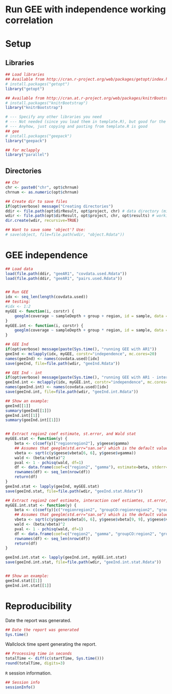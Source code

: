 Run GEE with independence working correlation
=============================================

# Setup

## Libraries

```r
## Load libraries
## Available from http://cran.r-project.org/web/packages/getopt/index.html
# install.packages("getopt")
library("getopt")

## Available from http://cran.at.r-project.org/web/packages/knitrBootstrap/index.html
# install.packages("knitrBootstrap")
library("knitrBootstrap")

# --- Specify any other libraries you need
# --- Not needed (since you load them in template.R), but good for the report
# --- Anyhow, just copying and pasting from template.R is good
## gee
# install.packages("geepack")
library("geepack")

## for mclapply
library("parallel")
```

## Directories

```r
## Chr
chr <- paste0("chr", opt$chrnum)
chrnum <- as.numeric(opt$chrnum)

## Create dir to save files
if(opt$verbose) message("Creating directories")
ddir <- file.path(opt$dirResult, opt$project, chr) # data directory (might change say if step2 uses the results from step2)
wdir <- file.path(opt$dirResult, opt$project, chr, opt$results) # working dir
dir.create(wdir, recursive=TRUE)

## Want to save some 'object'? Use:
# save(object, file=file.path(wdir, "object.Rdata"))
```


# GEE independence


```r
## Load data
load(file.path(ddir, "geeAR1", "covdata.used.Rdata"))
load(file.path(ddir, "geeAR1", "pairs.used.Rdata"))


## Run GEE
idx <- seq_len(length(covdata.used))
## testing:
#idx <- 1:2
myGEE <- function(i, corstr) {
	geeglm(coverage ~ sampleDepth + group + region, id = sample, data = covdata.used[[i]], family = gaussian, corstr = corstr)
}
myGEE.int <- function(i, corstr) {
	geeglm(coverage ~ sampleDepth + group * region, id = sample, data = covdata.used[[i]], family = gaussian, corstr = corstr)
}

## GEE Ind
if(opt$verbose) message(paste(Sys.time(), "running GEE with AR1"))
geeInd <- mclapply(idx, myGEE, corstr="independence", mc.cores=20)
names(geeInd) <- names(covdata.used)[idx]
save(geeInd, file=file.path(wdir, "geeInd.Rdata"))

## GEE Ind - int
if(opt$verbose) message(paste(Sys.time(), "running GEE with AR1 - interaction"))
geeInd.int <- mclapply(idx, myGEE.int, corstr="independence", mc.cores=20)
names(geeInd.int) <- names(covdata.used)[idx]
save(geeInd.int, file=file.path(wdir, "geeInd.int.Rdata"))

## Show an example:
geeInd[[1]]
summary(geeInd[[1]])
geeInd.int[[1]]
summary(geeInd.int[[1]])


## Extract region2 coef estimate, st.error, and Wald stat
myGEE.stat <- function(y) {
	beta <- c(coef(y)["regionregion2"], y$geese$gamma)
	## Assumes that geeglm(std.err="san.se") which is the default value
	vbeta <- sqrt(c(y$geese$vbeta[6, 6], y$geese$vgamma))
	wald <- (beta/vbeta)^2
	pval <- 1 - pchisq(wald, df=1)
	df <- data.frame(coef=c("region2", "gamma"), estimate=beta, stderr=vbeta, wald=wald, pval=pval)
	rownames(df) <- seq_len(nrow(df))
	return(df)
}
geeInd.stat <- lapply(geeInd, myGEE.stat)
save(geeInd.stat, file=file.path(wdir, "geeInd.stat.Rdata"))

## Extract region2 coef estimate, interaction coef estiamtes, st.error, and Wald stat
myGEE.int.stat <- function(y) {
	beta <- c(coef(y)[c("regionregion2", "groupCO:regionregion2", "groupETOH:regionregion2")], y$geese$gamma)
	## Assumes that geeglm(std.err="san.se") which is the default value
	vbeta <- sqrt(c(y$geese$vbeta[6, 6], y$geese$vbeta[9, 9], y$geese$vbeta[10, 10], y$geese$vgamma))
	wald <- (beta/vbeta)^2
	pval <- 1 - pchisq(wald, df=1)
	df <- data.frame(coef=c("region2", "gamma", "groupCO:region2", "groupETOH:region2"), estimate=beta, stderr=vbeta, wald=wald, pval=pval)
	rownames(df) <- seq_len(nrow(df))
	return(df)
}

geeInd.int.stat <- lapply(geeInd.int, myGEE.int.stat)
save(geeInd.int.stat, file=file.path(wdir, "geeInd.int.stat.Rdata"))


## Show an example:
geeInd.stat[[1]]
geeInd.int.stat[[1]]
```










# Reproducibility

Date the report was generated.

```r
## Date the report was generated
Sys.time()
```

Wallclock time spent generating the report.

```r
## Processing time in seconds
totalTime <- diff(c(startTime, Sys.time()))
round(totalTime, digits=3)
```

`R` session information.

```r
## Session info
sessionInfo()
```
